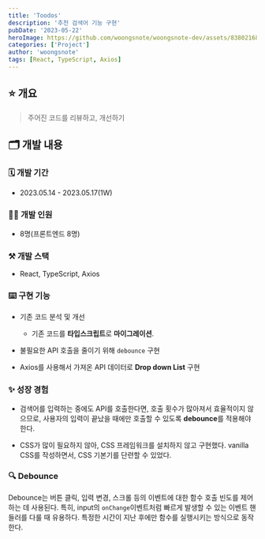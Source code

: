 ```yaml
---
title: 'Toodos'
description: '추천 검색어 기능 구현'
pubDate: '2023-05-22'
heroImage: https://github.com/woongsnote/woongsnote-dev/assets/83802168/aa595461-4464-441e-a739-56e38ca9c425
categories: ['Project']
author: 'woongsnote'
tags: [React, TypeScript, Axios]
---
```


## ⭐ 개요

> 주어진 코드를 리뷰하고, 개선하기

## 🗂️ 개발 내용

### 🗓️ 개발 기간

- 2023.05.14 - 2023.05.17(1W)

### 🧑‍💻 개발 인원

- 8명(프론트엔드 8명)

### ⚒️ 개발 스택

- React, TypeScript, Axios

### ⌨️ 구현 기능

- 기존 코드 분석 및 개선

  - 기존 코드를 **타입스크립트**로 **마이그레이션**.

- 불필요한 API 호출을 줄이기 위해 `debounce` 구현
- Axios를 사용해서 가져온 API 데이터로 **Drop down List** 구현

### ✨ 성장 경험

- 검색어를 입력하는 중에도 API를 호출한다면, 호출 횟수가 많아져서 효율적이지 않으므로, 사용자의 입력이 끝났을 때에만 호출할 수 있도록 **debounce**를 적용해야 한다.

- CSS가 많이 필요하지 않아, CSS 프레임워크를 설치하지 않고 구현했다. vanilla CSS를 작성하면서, CSS 기본기를 단련할 수 있었다.

### 🔍 Debounce

Debounce는 버튼 클릭, 입력 변경, 스크롤 등의 이벤트에 대한 함수 호출 빈도를 제어하는 데 사용된다.
특히, input의 `onChange`이벤트처럼 빠르게 발생할 수 있는 이벤트 핸들러를 다룰 때 유용하다.
특정한 시간이 지난 후에만 함수를 실행시키는 방식으로 동작한다.
